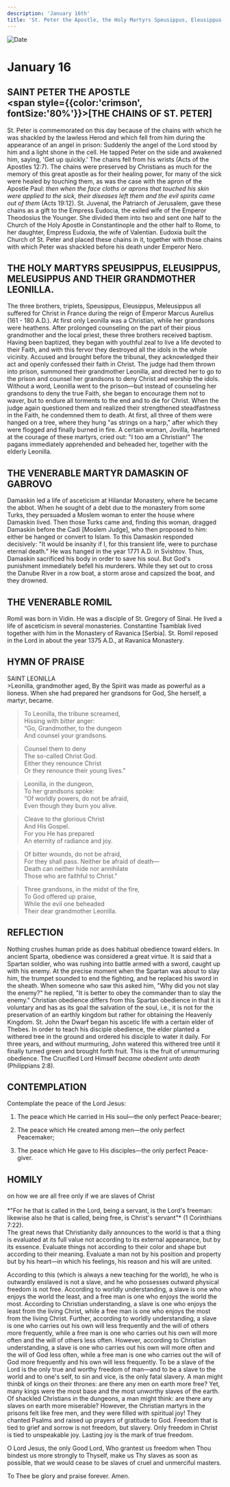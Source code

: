 ```yaml
---
description: 'January 16th'
title: 'St. Peter the Apostle, the Holy Martyrs Speusippus, Eleusippus, Meleusippus and their Grandmother Leonilla'
---
```


<CustomPaginator />
<RunningHead />

<Image src="/title-imprint.png" height={68} width={50} alt="Date" className="title-imprint"/>

# <div id="date">January <Image className="four-dot" src="/four-dot.png" height={15} width={15} alt="" />16</div>

## SAINT PETER THE APOSTLE <br /><span style={{color:'crimson', fontSize:'80%'}}>[THE CHAINS OF ST. PETER]</span>

St. Peter is commemorated on this day because of the chains with which he was shackled by the lawless Herod and which fell from him during the appearance of an angel in prison: Suddenly the angel of the Lord stood by him and a light shone in the cell. He tapped Peter on the side and awakened him, saying, 'Get up quickly.' The chains fell from his wrists (Acts of the Apostles 12:7). The chains were preserved by Christians as much for the memory of this great apostle as for their healing power, for many of the sick were healed by touching them, as was the case with the apron of the Apostle Paul: *then when the face cloths or aprons that touched his skin were applied to the sick, their diseases left them and the evil spirits came out of them* (Acts 19:12). St. Juvenal, the Patriarch of Jerusalem, gave these chains as a gift to the Empress Eudocia, the exiled wife of the Emperor Theodosius the Younger. She divided them into two and sent one half to the Church of the Holy Apostle in Constantinople and the other half to Rome, to her daughter, Empress Eudoxia, the wife of Valentian. Eudoxia built the Church of St. Peter and placed these chains in it, together with those chains with which Peter was shackled before his death under Emperor Nero.

## THE HOLY MARTYRS SPEUSIPPUS, ELEUSIPPUS, MELEUSIPPUS AND THEIR GRANDMOTHER LEONILLA.

The three brothers, triplets, Speusippus, Eleusippus, Meleusippus all suffered for Christ in France during the reign of Emperor Marcus Aurelius (161 - 180 A.D.). At first only Leonilla was a Christian, while her grandsons were heathens. After prolonged counseling on the part of their pious grandmother and the local priest, these three brothers received baptism. Having been baptized, they began with youthful zeal to live a life devoted to their Faith, and with this fervor they destroyed all the idols in the whole vicinity. Accused and brought before the tribunal, they acknowledged their act and openly confessed their faith in Christ. The judge had them thrown into prison, summoned their grandmother Leonilla, and directed her to go to the prison and counsel her grandsons to deny Christ and worship the idols. Without a word, Leonilla went to the prison—but instead of counseling her grandsons to deny the true Faith, she began to encourage them not to waver, but to endure all torments to the end and to die for Christ. When the judge again questioned them and realized their strengthened steadfastness in the Faith, he condemned them to death. At first, all three of them were hanged on a tree, where they hung "as strings on a harp," after which they were flogged and finally burned in fire. A certain woman, Jovilla, heartened at the courage of these martyrs, cried out: "I too am a Christian!" The pagans immediately apprehended and beheaded her, together with the elderly Leonilla.

## THE VENERABLE MARTYR DAMASKIN OF GABROVO

Damaskin led a life of asceticism at Hilandar Monastery, where he became the abbot. When he sought of a debt due to the monastery from some Turks, they persuaded a Moslem woman to enter the house where Damaskin lived. Then those Turks came and, finding this woman, dragged Damaskin before the Cadi [Moslem Judge], who then proposed to him: either be hanged or convert to Islam. To this Damaskin responded decisively: "It would be insanity if I, for this transient life, were to purchase eternal death." He was hanged in the year 1771 A.D. in Svishtov. Thus, Damaskin sacrificed his body in order to save his soul. But God's punishment immediately befell his murderers. While they set out to cross the Danube River in a row boat, a storm arose and capsized the boat, and they drowned.

## THE VENERABLE ROMIL

Romil was born in Vidin. He was a disciple of St. Gregory of Sinai. He lived a life of asceticism in several monasteries. Constantine Tsamblak lived together with him in the Monastery of Ravanica [Serbia]. St. Romil reposed in the Lord in about the year 1375 A.D., at Ravanica Monastery.


## HYMN OF PRAISE
<div style={{textAlign:'center', color:'crimson', fontWeight:'bold'}}>
SAINT LEONILLA
</div>
>Leonilla, grandmother aged,  
By the Spirit was made as powerful as a lioness.  
When she had prepared her grandsons for God,  
She herself, a martyr, became.  

>To Leonilla, the tribune screamed,  
Hissing with bitter anger:  
“Go, Grandmother, to the dungeon  
And counsel your grandsons.  

>Counsel them to deny  
The so-called Christ God.  
Either they renounce Christ  
Or they renounce their young lives."  

>Leonilla, in the dungeon,  
To her grandsons spoke:  
“Of worldly powers, do not be afraid,  
Even though they burn you alive.  

>Cleave to the glorious Christ  
And His Gospel.  
For you He has prepared  
An eternity of radiance and joy.  

>Of bitter wounds, do not be afraid,  
For they shall pass. Neither be afraid of death—  
Death can neither hide nor annihilate  
Those who are faithful to Christ."  

>Three grandsons, in the midst of the fire,  
To God offered up praise,  
While the evil one beheaded  
Their dear grandmother Leonilla.  


## REFLECTION

Nothing crushes human pride as does habitual obedience toward elders. In ancient Sparta, obedience was considered a great virtue. It is said that a Spartan soldier, who was rushing into battle armed with a sword, caught up with his enemy. At the precise moment when the Spartan was about to slay him, the trumpet sounded to end the fighting, and he replaced his sword in the sheath. When someone who saw this asked him, "Why did you not slay the enemy?" he replied, "It is better to obey the commander than to slay the enemy." Christian obedience differs from this Spartan obedience in that it is voluntary and has as its goal the salvation of the soul, i.e., it is not for the preservation of an earthly kingdom but rather for obtaining the Heavenly Kingdom. St. John the Dwarf began his ascetic life with a certain elder of Thebes. In order to teach his disciple obedience, the elder planted a withered tree in the ground and ordered his disciple to water it daily. For three years, and without murmuring, John watered this withered tree until it finally turned green and brought forth fruit. This is the fruit of unmurmuring obedience. The Crucified Lord Himself *became obedient unto death* (Philippians 2:8).

 

## CONTEMPLATION
Contemplate the peace of the Lord Jesus:

1. The peace which He carried in His soul—the only perfect Peace-bearer;

2. The peace which He created among men—the only perfect Peacemaker;

3. The peace which He gave to His disciples—the only perfect Peace-giver.



## HOMILY
<div style={{textAlign:'center', color:'crimson', fontWeight:'bold'}}>
on how we are all free only if we are slaves of Christ
</div><br /><div style={{textAlign:'right'}}>
*"For he that is called in the Lord, being a servant, is the Lord's freeman: likewise also he that is called, being free, is Christ's servant"* (1 Corinthians 7:22).
</div>
The great news that Christianity daily announces to the world is that a thing is evaluated at its full value not according to its external appearance, but by its essence. Evaluate things not according to their color and shape but according to their meaning. Evaluate a man not by his position and property but by his heart—in which his feelings, his reason and his will are united.

According to this (which is always a new teaching for the world), he who is outwardly enslaved is not a slave, and he who possesses outward physical freedom is not free. According to worldly understanding, a slave is one who enjoys the world the least, and a free man is one who enjoys the world the most. According to Christian understanding, a slave is one who enjoys the least from the living Christ, while a free man is one who enjoys the most from the living Christ. Further, according to worldly understanding, a slave is one who carries out his own will less frequently and the will of others more frequently, while a free man is one who carries out his own will more often and the will of others less often. However, according to Christian understanding, a slave is one who carries out his own will more often and the will of God less often, while a free man is one who carries out the will of God more frequently and his own will less frequently. To be a slave of the Lord is the only true and worthy freedom of man—and to be a slave to the world and to one's self, to sin and vice, is the only fatal slavery. A man might thinbk of kings on their thrones: are there any men on earth more free? Yet, many kings were the most base and the most unworthy slaves of the earth. Of shackled Christians in the dungeons, a man might think: are there any slaves on earth more miserable? However, the Christian martyrs in the prisons felt like free men, and they were filled with spiritual joy! They chanted Psalms and raised up prayers of gratitude to God. Freedom that is tied to grief and sorrow is not freedom, but slavery. Only freedom in Christ is tied to unspeakable joy. Lasting joy is the mark of true freedom.

O Lord Jesus, the only Good Lord, Who grantest us freedom when Thou bindest us more strongly to Thyself, make us Thy slaves as soon as possible, that we would cease to be slaves of cruel and unmerciful masters.

To Thee be glory and praise forever. Amen.